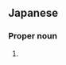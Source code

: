 ==Japanese==
{{ja-kanjitab|し|が|yomi=o}}

===Proper noun===
{{ja-pos|しが|proper}}

# {{surname|lang=ja|sort=しが}}